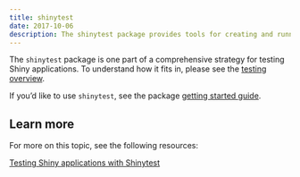 ```yaml
---
title: shinytest
date: 2017-10-06
description: The shinytest package provides tools for creating and running automated tests on Shiny applications.
---
```


The `shinytest` package is one part of a comprehensive strategy for testing Shiny applications. To understand how it fits in, please see the [testing overview](testing-overview.html).

If you'd like to use `shinytest`, see the package [getting started guide](https://rstudio.github.io/shinytest/articles/shinytest.html).

## Learn more

For more on this topic, see the following resources:

[<i class="fas fa-play-circle fa-lg" aria-hidden="true"></i> Testing Shiny applications with Shinytest](https://resources.rstudio.com/webinars/testing-shiny-applications-with-shinytest)



